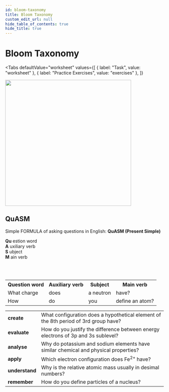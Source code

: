 ```yaml
---
id: bloom-taxonomy
title: Bloom Taxonomy
custom_edit_url: null
hide_table_of_contents: true
hide_title: true
---
```



<Theme atomicStructure />

# Bloom Taxonomy

<Tabs
  defaultValue="worksheet"
  values={[
    { label: "Task", value: "worksheet" },
    { label: "Practice Exercises", value: "exercises" },
  ]}
>

<TabItem value="worksheet">

<img src={bloom} width="400" />

## QuASM

Simple FORMULA of asking questions in English: <strong class="QUASM">QuASM (Present Simple)</strong> <br />

<strong class="QUASM">Qu</strong> estion word <br />
<strong class="QUASM">A</strong> uxiliary verb <br />
<strong class="QUASM">S</strong> ubject <br />
<strong class="QUASM">M</strong> ain verb

<br />
<br />

<table>
  <tr>
    <th>
      <strong class="QUASM">Qu</strong>estion word
    </th>
    <th>
      <strong class="QUASM">A</strong>uxiliary verb
    </th>
    <th>
      <strong class="QUASM">S</strong>ubject
    </th>
    <th>
      <strong class="QUASM">M</strong>ain verb
    </th>
  </tr>
  <tr>
    <td>What charge</td>
    <td>does</td>
    <td>a neutron</td>
    <td>have?</td>
  </tr>
  <tr>
    <td>How </td>
    <td>do</td>
    <td>you</td>
    <td>define an atom?</td>
  </tr>
</table>

<table class="BLOOM">
  <tr>
    <td>
      <strong>create</strong>
    </td>
    <td>
      What configuration does a hypothetical element of the 8th period of 3rd
      group have?
    </td>
  </tr>
  <tr>
    <td>
      <strong>evaluate</strong>
    </td>
    <td>
      How do you justify the difference between energy electrons of 3p and 3s
      sublevel?
    </td>
  </tr>
  <tr>
    <td>
      <strong>analyse</strong>
    </td>
    <td>
      Why do potassium and sodium elements have similar chemical and physical
      properties?
    </td>
  </tr>
  <tr>
    <td>
      <strong>apply</strong>
    </td>
    <td>Which electron configuration does Fe<sup>2+</sup> have?</td>
  </tr>
  <tr>
    <td>
      <strong>understand</strong>
    </td>
    <td>Why is the relative atomic mass usually in desimal numbers?</td>
  </tr>
  <tr>
    <td>
      <strong>remember</strong>
    </td>
    <td>How do you define particles of a nucleus?</td>
  </tr>
</table>

</TabItem>

<TabItem value="exercises">
  <Frame src="https://learningapps.org/watch?v=pkts2adtn21" height="480px" />
</TabItem>

</Tabs>
